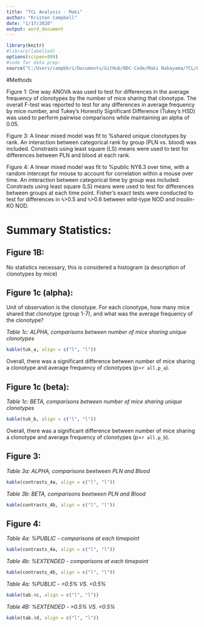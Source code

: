 ```yaml
---
title: "TCL Analysis - Maki"
author: "Kristen Campbell"
date: "1/17/2020"
output: word_document
---
```


```r
library(knitr)
#library(labelled)
options(scipen=999)
#code for data prep: 
source("C:/Users/campbkri/Documents/GitHub/BDC-Code/Maki Nakayama/TCL/00_analysis.R")


```

#Methods

Figure 1: One way ANOVA was used to test for differences in the average frequency of clonotypes by the number of mice sharing that clonotype.  The overall F-test was reported to test for any differences in average frequency by mice number, and Tukey’s Honestly Significant Difference (Tukey’s HSD) was used to perform pairwise comparisons while maintaining an alpha of 0.05.

Figure 3: A linear mixed model was fit to %shared unique clonotypes by rank.  An interaction between categorical rank by group (PLN vs. blood) was included.  Constrasts using least square (LS) means were used to test for differences between PLN and blood at each rank. 

Figure 4: A linear mixed model was fit to %public NY8.3 over time, with a random intercept for mouse to account for correlation within a mouse over time.  An interaction between categorical time by group was included.  Constrasts using least square (LS) means were used to test for differences between groups at each time point.  Fisher's exact tests were conducted to test for differences in `%`>0.5 and `%`>0.6 between wild-type NOD and insulin-KO NOD.

# Summary Statistics:

## Figure 1B:
No statistics necessary, this is considered a histogram (a description of clonotypes by mice)

## Figure 1c (alpha):
Unit of observation is the clonotype.  For each clonotype, how many mice shared that clonotype (group 1-7), and what was the average frequency of the clonotype?

*Table 1c: ALPHA, comparisons between number of mice sharing unique clonotypes*
```r
kable(tuk_a, align = c("l", "l"))
```

Overall, there was a significant difference between number of mice sharing a clonotype and average frequency of clonotypes (p=`r all.p_a`).

## Figure 1c (beta):

*Table 1c: BETA, comparisons between number of mice sharing unique clonotypes*
```r
kable(tuk_b, align = c("l", "l"))
```

Overall, there was a significant difference between number of mice sharing a clonotype and average frequency of clonotypes (p=`r all.p_b`).

## Figure 3:

*Table 3a: ALPHA, comparisons beetween PLN and Blood*
```r
kable(contrasts_4a, align = c("l", "l"))
```

*Table 3b: BETA, comparisons beetween PLN and Blood*
```r
kable(contrasts_4b, align = c("l", "l"))
```

## Figure 4:

*Table 4a: %PUBLIC - comparisons at each timepoint*
```r
kable(contrasts_4a, align = c("l", "l"))
```

*Table 4b: %EXTENDED - comparisons at each timepoint*
```r
kable(contrasts_4b, align = c("l", "l"))
```

*Table 4a: %PUBLIC - >0.5% VS. <0.5%*
```r
kable(tab.4c, align = c("l", "l"))
```

*Table 4B: %EXTENDED - >0.5% VS. <0.5%*
```r
kable(tab.4d, align = c("l", "l"))
```